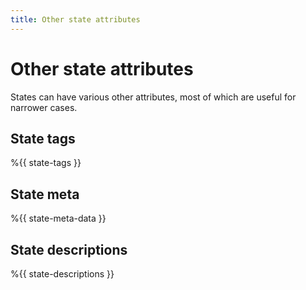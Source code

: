 ```yaml
---
title: Other state attributes
---
```


# Other state attributes

States can have various other attributes, most of which are useful for narrower cases.

## State tags

%{{ state-tags }}

## State meta

%{{ state-meta-data }}

## State descriptions

%{{ state-descriptions }}
